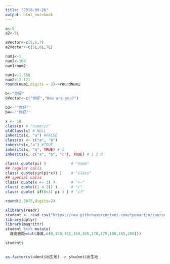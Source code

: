 ```yaml
---
title: "2018-09-26"
output: html_notebook
---
```

```r
a<-5
a2<-5L
```



```r
aVector<-c(5,6,7)
a2Vector<-c(5L,6L,7L)
```

```r
num1<-1
num2<-100
num1+num2
```
```r
num1<-1.568
num2<-2.121
round(num1,digits = 2)->roundNum1
```

```r
b<-"你好"
bVector<-c("你好","How are you?")
```
```r
b3<-'"你好"'
b4<-'"你好"'
```

```r
x <- 10
class(x) # "numeric"
oldClass(x) # NULL
inherits(x, "a") #FALSE
class(x) <- c("a", "b")
inherits(x,"a") #TRUE
inherits(x, "a", TRUE) # 1
inherits(x, c("a", "b", "c"), TRUE) # 1 2 0

class( quote(pi) )           # "name"
## regular calls
class( quote(sin(pi*x)) )    # "class"
## special calls
class( quote(x <- 1) )       # "<-"
class( quote((1 < 2)) )      # "("
class( quote( if(8<3) pi ) ) # "if"

```

```r
round(2.3875,digits=2)
```
```r
xlibrary(readr)
student <- read_csv("https://raw.githubusercontent.com/tpemartin/course-107-1-programming-for-data-science/master/data/student.csv")
library(dplyr)
library(magrittr)
student %<>% mutate(
  身高級距=cut(身高,c(0,150,155,160,165,170,175,180,185,200)))
```
```r
student$
  
```

```r
as.factor(student$出生地) -> student$出生地
```

